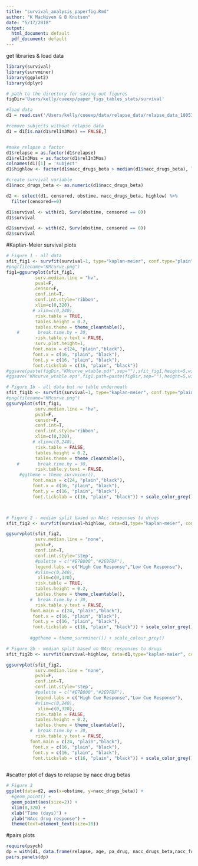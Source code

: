 ```yaml
---
title: "survival_analysis_paperfig.Rmd"
author: "K MacNiven & B Knutson"
date: "5/17/2018"
output:
  html_document: default
  pdf_document: default
---
```


get libraries & load data
```r

library(survival)
library(survminer)
library(ggplot2)
library(dplyr)

# path to the directory for saving out figures
figDir='Users/kelly/cueexp/paper_figs_tables_stats/survival'

#load data
d1 = read.csv('/Users/kelly/cueexp/data/relapse_data/relapse_data_180516.csv')

#remove subjects without relapse data
d1 = d1[is.na(d1$relIn3Mos) == FALSE,]


#make relapse a factor
d1$relapse = as.factor(d1$relapse)
d1$relIn3Mos = as.factor(d1$relIn3Mos)
colnames(d1)[1] = 'subject'
d1$highlow <- factor(d1$nacc_drugs_beta > median(d1$nacc_drugs_beta), labels=c('high', 'low'), levels=c(T,F))

#create survival variable
d1$nacc_drugs_beta <- as.numeric(d1$nacc_drugs_beta)

d2 <- select(d1, censored, obstime, nacc_drugs_beta, highlow) %>%
  filter(censored==0)

d1$survival <- with(d1, Surv(obstime, censored == 0))
d1$survival

d2$survival <- with(d2, Surv(obstime, censored == 0))
d2$survival
```


#Kaplan-Meier survival plots
```r

# Figure 1 - all data
sfit_fig1 <- survfit(survival~1, type="kaplan-meier", conf.type="plain", data=d1)
#png(filename="KMcurve.png")
fig1=ggsurvplot(sfit_fig1,
           surv.median.line = "hv", 
           pval=F,
           censor=F,
           conf.int=T,
           conf.int.style='ribbon',
           xlim=c(0,320),
          # xlim=c(0,240),
           risk.table = TRUE,
           tables.height = 0.2,
           tables.theme = theme_cleantable(),
    #       break.time.by = 30,
           risk.table.y.text = FALSE,
           surv.plot.height=1,
          font.main = c(24, "plain","black"),
          font.x = c(16, "plain", "black"),
          font.y = c(16, "plain", "black"),
          font.tickslab = c(16, "plain", "black")) 
#ggsave(paste(figDir,"KMcurve_wtable.pdf",sep=""),sfit_fig1,height=5,width=5,units='in') # this doesn't work for whatever reason...
#ggsave("KMcurve_wtable.eps",fig1,path=paste(figDir,sep=""),height=5,width=5,units='in') # this doesn't work for whatever reason...

# Figure 1b - all data but no table underneath
sfit_fig1b <- survfit(survival~1, type="kaplan-meier", conf.type="plain", data=d1)
#png(filename="KMcurve.png")
ggsurvplot(sfit_fig1,
           surv.median.line = "hv", 
           pval=F,
           censor=F,
           conf.int=T,
           conf.int.style='ribbon',
           xlim=c(0,320),
          # xlim=c(0,240),
           risk.table = FALSE,
           tables.height = 0.2,
           tables.theme = theme_cleantable(),
    #       break.time.by = 30,
           risk.table.y.text = FALSE,
     #ggtheme = theme_survminer(),
          font.main = c(24, "plain","black"),
          font.x = c(16, "plain", "black"),
          font.y = c(16, "plain", "black"),
          font.tickslab = c(16, "plain", "black")) + scale_color_grey()



# Figure 2 - median split based on NAcc responses to drugs
sfit_fig2 <- survfit(survival~highlow, data=d1,type="kaplan-meier", conf.type="plain")

ggsurvplot(sfit_fig2,
           surv.median.line = "none", 
           pval=F,
           conf.int=T,
           conf.int.style='step',
           #palette = c("#E7B800","#2E9FDF"),
           legend.labs = c("High Cue Response","Low Cue Response"), 
           #xlim=c(0,240),
            xlim=c(0,320),
           risk.table = TRUE,
           tables.height = 0.2,
           tables.theme = theme_cleantable(),
         #  break.time.by = 30,
           risk.table.y.text = FALSE,
         font.main = c(24, "plain","black"),
          font.x = c(16, "plain", "black"),
          font.y = c(16, "plain", "black"),
          font.tickslab = c(16, "plain", "black")) + scale_color_grey()
  
         #ggtheme = theme_survminer()) + scale_colour_grey()

# Figure 2b - median split based on NAcc responses to drugs
sfit_fig2b <- survfit(survival~highlow, data=d1,type="kaplan-meier", conf.type="plain")

ggsurvplot(sfit_fig2,
           surv.median.line = "none", 
           pval=F,
           conf.int=T,
           conf.int.style='step',
           #palette = c("#E7B800","#2E9FDF"),
           legend.labs = c("High Cue Response","Low Cue Response"), 
           #xlim=c(0,240),
            xlim=c(0,320),
           risk.table = FALSE,
           tables.height = 0.2,
           tables.theme = theme_cleantable(),
         #  break.time.by = 30,
           risk.table.y.text = FALSE,
         font.main = c(24, "plain","black"),
          font.x = c(16, "plain", "black"),
          font.y = c(16, "plain", "black"),
          font.tickslab = c(16, "plain", "black")) + scale_color_grey()
 
```

#scatter plot of days to relapse by nacc drug betas
```r

# Figure 3 
ggplot(data=d2, aes(x=obstime, y=nacc_drugs_beta)) + 
  #geom_point() + 
  geom_point(aes(size=2)) + 
  xlim(0,320) + 
  xlab("Time (days)") +
  ylab("NAcc drug response") +
  theme(text=element_text(size=18))

```


#pairs plots

```r
require(psych)
dp = with(d1, data.frame(relapse, age, pa_drug, nacc_drugs_beta,nacc_food_beta))
pairs.panels(dp)



```
